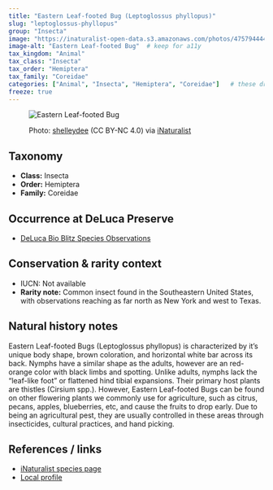 ---
title: "Eastern Leaf-footed Bug (Leptoglossus phyllopus)"
slug: "leptoglossus-phyllopus"
group: "Insecta"
image: "https://inaturalist-open-data.s3.amazonaws.com/photos/475794444/large.jpeg"        # keep for thumbnails
image-alt: "Eastern Leaf-footed Bug"  # keep for a11y
tax_kingdom: "Animal"
tax_class: "Insecta"
tax_order: "Hemiptera"
tax_family: "Coreidae"
categories: ["Animal", "Insecta", "Hemiptera", "Coreidae"]   # these drive the chips + filtering
freeze: true
---

<figure class="species-figure">

<img src="https://inaturalist-open-data.s3.amazonaws.com/photos/475794444/large.jpeg" alt="Eastern Leaf-footed Bug" class="species-photo"/>

<figcaption class="photo-credit">

Photo: <a href="https://www.inaturalist.org/people/shelleydee">shelleydee</a> (CC BY-NC 4.0) via <a href="https://www.inaturalist.org/observations/264935233">iNaturalist</a>

</figcaption>

</figure>

## Taxonomy

-   **Class:** Insecta
-   **Order:** Hemiptera
-   **Family:** Coreidae

## Occurrence at DeLuca Preserve

-   [DeLuca Bio Blitz Species Observations](https://www.inaturalist.org/observations?project_id=2025-uf-deluca-bioblitz&subview=table&taxon_id=61256&verifiable=any)

## Conservation & rarity context

-   IUCN: Not available
-   **Rarity note:** Common insect found in the Southeastern United States, with observations reaching as far north as New York and west to Texas.

## Natural history notes

Eastern Leaf-footed Bugs (Leptoglossus phyllopus) is characterized by it's unique body shape, brown coloration, and horizontal white bar across its back. Nymphs have a similar shape as the adults, however are an red-orange color with black limbs and spotting. Unlike adults, nymphs lack the "leaf-like foot" or flattened hind tibial expansions. Their primary host plants are thistles (Cirsium spp.). However, Eastern Leaf-footed Bugs can be found on other flowering plants we commonly use for agriculture, such as citrus, pecans, apples, blueberries, etc, and cause the fruits to drop early. Due to being an agricultural pest, they are usually controlled in these areas through insecticides, cultural practices, and hand picking. 

## References / links

-   [iNaturalist species page](https://www.inaturalist.org/taxa/61256-Leptoglossus-phyllopus#map-tab)
-   [Local profile](https://edis.ifas.ufl.edu/publication/IN229)
